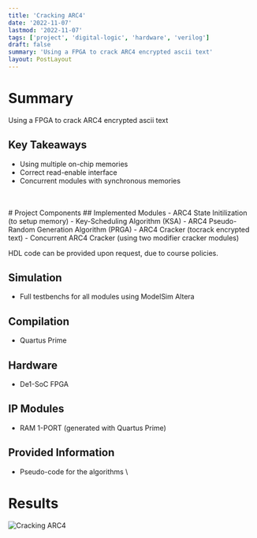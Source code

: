 ```yaml
---
title: 'Cracking ARC4'
date: '2022-11-07'
lastmod: '2022-11-07'
tags: ['project', 'digital-logic', 'hardware', 'verilog']
draft: false
summary: 'Using a FPGA to crack ARC4 encrypted ascii text'
layout: PostLayout
---
```


# Summary

Using a FPGA to crack ARC4 encrypted ascii text

## Key Takeaways

- Using multiple on-chip memories
- Correct read-enable interface
- Concurrent modules with synchronous memories

<br></br># Project Components ## Implemented Modules - ARC4 State Initilization (to setup memory) -
Key-Scheduling Algorithm (KSA) - ARC4 Pseudo-Random Generation Algorithm (PRGA) - ARC4 Cracker
(tocrack encrypted text) - Concurrent ARC4 Cracker (using two modifier cracker modules)

HDL code can be provided upon request, due to course policies.

## Simulation

- Full testbenchs for all modules using ModelSim Altera

## Compilation

- Quartus Prime

## Hardware

- De1-SoC FPGA

## IP Modules

- RAM 1-PORT (generated with Quartus Prime)

## Provided Information

- Pseudo-code for the algorithms
  \

# Results

![Cracking ARC4](/static/images/cracking-arc4.jpg)
